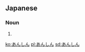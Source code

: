 == Japanese ==
===Noun===
{{ja-noun|h|rom=anshin}}
# {{japdef|安心|[[relief]], not [[worry]]}}

[[ko:あんしん]]
[[pl:あんしん]]
[[sd:あんしん]]